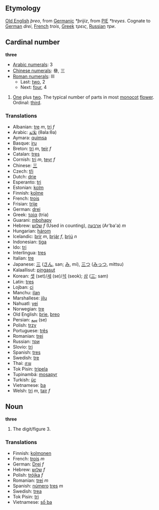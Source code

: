 == Etymology ==
[[Old English]] ''þreo'', from [[Germanic]] ''*þrijiz'', from [[w:Indo-European languages|PIE]] ''*treyes''. Cognate to [[German]] ''drei'', [[French]] ''trois'', [[Greek]] ''τρεις'', [[Russian]] ''три''.

== Cardinal number ==
'''three'''
*[[w:Arabic Numerals|Arabic numerals]]: 3
*[[w:Chinese numerals|Chinese numerals]]: 叄, 三
*[[w:Roman numerals|Roman numerals]]: III
**Last: [[two]], 2
**Next: [[four]], 4

#[[One]] plus [[two]]. The typical number of parts in most [[monocot]] [[flower]]. Ordinal: [[third]].

=== Translations ===
*Albanian: [[tre]] ''m'', [[tri]] ''f''
*Arabic: [[ثلاثة]] (θalaːθa)
*Aymara: [[quimsa]]
*Basque: [[iru]]
*Breton: [[tri]] ''m'', [[teir]] ''f''
*Catalan: [[tres]]
*Cornish: [[tri]] ''m'', [[teyr]] ''f''
*Chinese: [[三]]
*Czech: [[tři]]
*Dutch: [[drie]]
*Esperanto: [[tri]]
*Estonian: [[kolm]]
*Finnish: [[kolme]]
*French: [[trois]]
*Frisian: [[trije]]
*German: [[drei]]
*Greek: [[τρία]] (tria)
*Guarani: [[mbohapy]]
*Hebrew: [[שלוש]] ''f'' (Used in counting), [[ארבעה]] (Ar'ba'a) ''m''
*Hungarian: [[három]]
*Icelandic: [[þrír]] ''m'', [[þrjár]] ''f'', [[þrjú]] ''n''
*Indonesian: [[tiga]]
*Ido: [[tri]]
*Interlingua: [[tres]]
*Italian: [[tre]]
*Japanese: [[三]] ([[さん]], san; [[み]], mi), [[三つ]] ([[みっつ]], mittsu)
*Kalaallisut: [[pingasut]]
*Korean: [[셋]] (set)/[[세]] (se)/[[석]] (seok); [[삼]] ([[三]]; sam)
*Latin: [[tres]]
*Lojban: [[ci]]
*Manchu: [[ilan]]
*Marshallese: [[jilu]]
*Nahuatl: [[yei]]
*Norwegian: [[tre]]
*Old English: [[þrie]], [[þreo]]
*Persian: [[سِه]] (se)
*Polish: [[trzy]]
*Portuguese: [[três]]
*Romanian: [[trei]]
*Russian: [[три]]
*Slovio: [[tri]]
*Spanish: [[tres]]
*Swedish: [[tre]]
*Thai: [[สาม]]
*Tok Pisin: [[tripela]]
*Tupinambá: [[mosapyr]]
*Turkish: [[üç]]
*Vietnamese: [[ba#Vietnamese|ba]]
*Welsh: [[tri]] ''m'', [[tair]] ''f''

== Noun ==
'''three'''
#The digit/figure 3.

=== Translations ===
*Finnish: [[kolmonen]]
*French: [[trois]] ''m''
*German: [[Drei]] ''f''
*Hebrew: [[שלוש]] ''f''
*Polish: [[trójka]] ''f''
*Romanian: [[trei]] ''m''
*Spanish: [[número]] [[tres]] ''m''
*Swedish: [[trea]]
*Tok Pisin: [[tri]]
*Vietnamese: [[số ba]]